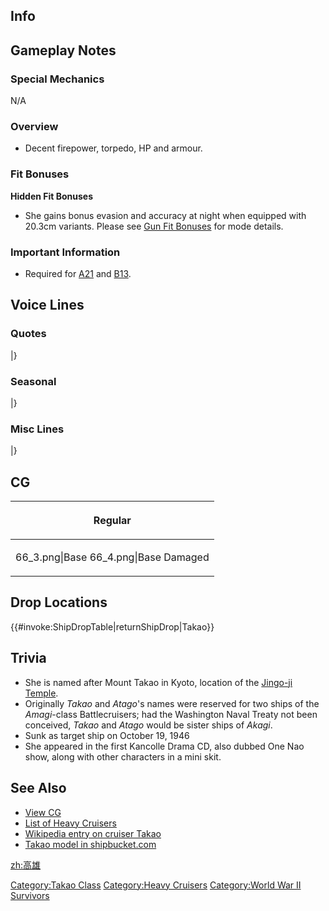 ==Info==
{{KanmusuInfo|ID=059}}
{{KanmusuInfo|ID=059a}}

==Gameplay Notes==
===Special Mechanics===
N/A

===Overview===
* Decent firepower, torpedo, HP and armour.

===Fit Bonuses===
{{:{{BASEPAGENAME}}/Equipment Bonuses}}
{{clear}}
'''Hidden Fit Bonuses'''
* She gains bonus evasion and accuracy at night when equipped with 20.3cm variants. Please see [[Gun Fit Bonuses]] for mode details.

===Important Information===
* Required for [[Quests#A21|A21]] and [[Quests#B13|B13]].

==Voice Lines==
===Quotes===
{{ShipquoteHeader}}
{{ShipquoteKai
|scenario = Introduction
|origin = こんにちは。高雄です。貴方のような素敵な提督で良かったわ。
|translation = Hello. I'm Takao. I'm glad to have a great admiral like you.
|audio = Takao-Introduction.ogg
}}
{{ShipquoteKai
|scenario = Library
|origin = 巡洋艦といえば、なんといっても、私、高雄型よね。
近藤中将麾下の第四戦隊に所属して、数々の海戦に参加しました。
激戦を戦い抜いて、最後はシンガポール防衛に努めたの。
|translation = When you talk about cruisers, you definitely need a mention of the Takao-class.
I participated in many battles as a member of the 4th Squardron under the command of Vice Admiral Kondou.
I fought fiercely till the end and ended up defending Singapore.<ref>After the [https://en.wikipedia.org/wiki/Battle_of_Leyte_Gulf Battle of Leyte Gulf], she was considered too damaged to save and was moored as a floating anti-air platform in Singapore.</ref>
|audio = Takao-Library.ogg
}}
{{ShipquoteKai
|scenario = Secretary 1
|origin = なんでもおっしゃってくださいね。
|translation = Please ask me anything.
|audio = Takao-Secretary_1.ogg
}}
{{ShipquoteKai
|scenario = Secretary 2
|origin = 気になる所ございますか？
|translation = Are you curious about something?
|audio = Takao-Secretary_2.ogg
}}
{{ShipquoteKai
|scenario = Secretary 3
|origin = えーとえーと、どうしたら良いでしょうか？
|translation = Uhhh, ummm, what should I do?
|audio = Takao-Secretary_3.ogg
}}
{{ShipquoteKai
|scenario = Secretary Idle
|origin = さあ～出撃の準備はこれでよしっと！それはそうど……愛宕はちゃんとやってるかしら……あれ、提督？ふふ、いいですよ～
|translation = Now, the sortie preparations are all done! Now that that's done... I wonder if Atago is doing her duties properly... Oh, Admiral? Fufu, it's fine~
|audio = Takao_Idle.ogg
}}
{{ShipquoteKai
|scenario = Secretary (Married)
|origin = 提督、高雄がついていますから…安心して。
|translation = Don't worry, Admiral... I'm here.
|audio = Takao-Wedding_Line.ogg
}}
{{ShipquoteKai
|scenario = Secretary (Married)
|kai = yes
|origin = 提督、どうされました？少し、お疲れでは？わかりました。この高雄の膝枕をお貸ししましょう！少しだけでいいので、お休みになって下さい。これも、司令官の大切なお勤めですよ？
|translation = What happened, Admiral? Are you a bit tired? Understood. I'll provide you with a lap pillow. Please just rest for a while. Resting is also an important duty you know?
|audio = Takao_Kai_SecWed.ogg
}}
{{ShipquoteKai
|scenario = Wedding
|origin = お褒めの言葉なんて…それよりもっとわかりやすい形で…勲章とかじゃなくって…
|translation = I'd like some praise... in a more direct way... Not in the form of a medal...
|audio = Takao-Wedding.ogg
}}
{{ShipquoteKai
|scenario = Wedding
|kai = yes
|origin = 提督。司令官の御役目、大変だと思います。もし少しお疲れなら、どうぞ、この高雄の胸でお休みになってくださいね？私達、いつでもお側に…いますから。ね？
|translation = Admiral. I think that the duties of a commander are heavy. If you get a bit tired, please take a rest on my chest alright? We'll alwasy be here at... your side. Alright?
|audio = Takao_Kai_Proposal.ogg
}}
{{ShipquoteKai
|scenario = Player's Score
|origin = なにか…お言付けが来ていますね。
|translation = Something like... a message has arrived.
|audio = Takao-Looking_At_Scores.ogg
}}
{{ShipquoteKai
|scenario = Joining the Fleet
|origin = 高雄、出撃いたします！
|translation = Takao, sortieing!
|audio = Takao-Joining_A_Fleet.ogg
}}
{{ShipquoteKai
|scenario = Equipment 1
|origin = 何かが私の中で開放されたような…素敵な気持ち…
|translation = It feels like something within me has awakened... It feels great...
|audio = Takao-Equipment_1.ogg
}}
{{ShipquoteKai
|scenario = Equipment 2
|origin = この力、提督のおかげですね。
|translation = This power is thanks to you, Admiral.
|audio = Takao-Equipment_2.ogg
}}
{{ShipquoteKai
|scenario = Equipment 3
|origin = やったわね！
|translation = Alright!
|audio = Takao-Equipment_3.ogg
}}
{{ShipquoteKai
|scenario = Equipment 3
|kai = yes
|origin = あら、バカね。
|translation = Oh, how silly.
|audio = Takao_Kai_Equipment3.ogg
}}
{{ShipquoteKai
|scenario = Supply
|origin = いただきます！また出られますね。
|translation = Thanks for the meal! I can head out again.
|audio = Takao_Kai_Resupply.ogg
}}
{{ShipquoteKai
|scenario = Docking (Minor Damage)
|origin = あの娘たちを、ここで見守りましょう！
|translation = I'll watch over those girls from over here!
|audio = Takao-Docking_Minor.ogg
}}
{{ShipquoteKai
|scenario = Docking (Major Damage)
|origin = 絶対安静なんて…まだやれるのに…。
|translation = I'm confined to my bed... Even though I can still fight...
|audio = Takao-Docking_Major.ogg
}}
{{ShipquoteKai
|scenario = Construction
|origin = 新しい仲間です。温かく迎えましょう！
|translation = It's a new comrade. Let's go welcome her warmly!
|audio = Takao-Construction.ogg
}}
{{ShipquoteKai
|scenario = Returning from Sortie
|origin = 作戦完了。艦隊が帰投します。
|translation = Operation complete. The fleet has returned to port.
|audio = Takao-Returning_From_Sortie.ogg
}}
{{ShipquoteKai
|scenario = Starting a Sortie
|origin = 私に続いてくださ～～い！
|translation = Please follow me~!
|audio = Takao-Starting_A_Sortie.ogg
}}
{{ShipquoteKai
|scenario = Starting a Battle
|origin = 砲雷撃戦、用意！
|translation = Prepare for combat!
|audio = Takao-Battle_Start.ogg
}}
{{ShipquoteKai
|scenario = Attack
|origin = 右舷の敵艦を叩いて！
|translation = Attack the enemy ships to starboard!
|audio = Takao-Attack.ogg
}}
{{ShipquoteKai
|scenario = Daytime Spotting/ Night Battle Attack
|origin = 馬鹿め…と言って差し上げますわ！
|translation = I say to you, 'Idiot'!<ref>A quote from Okita Juuzou from Space Battleship Yamato, inspired by a combination of a the Chief of Staff calling the captain of the Takao an idiot due to the sloppiness of the bridge and a quote from General Anthony McAuliffe in respose to a German request for surrender.</ref>
|audio = Takao-Night_Attack.ogg
}}
{{ShipquoteKai
|scenario = Night Battle
|origin = 大人しくなさい！！
|translation = Be quiet!!
|audio = Takao-Night_Battle.ogg
}}
{{ShipquoteKai
|scenario = MVP
|origin = 提督、私の活躍、見てくれましたか？
|translation = Did you see what I achieved, Admiral?
|audio = Takao-MVP.ogg
}}
{{ShipquoteKai
|scenario = Minor Damage 1
|origin = やあ！
|translation = Yaah!
|audio = Takao-Minor_Damage_1.ogg
}}
{{ShipquoteKai
|scenario = Minor Damage 2
|origin = はあああ——
|translation = Haaaaa~
|audio = Takao-Minor_Damage_2.ogg
}}
{{ShipquoteKai
|scenario = Major Damage
|origin = な、何よ…それで勝ったつもり！？
|translation = Wh-what... Did you think you've won with that!?
|audio = Takao-Major_Damage.ogg
}}
{{ShipquoteKai
|scenario = Sunk
|origin = 私、沈むのね…さようなら…提督…
|translation = So I'm sinking... Goodbye... Admiral...
|audio = Takao-Sunk.ogg
}}
|} <references/>

{{clear}}

===Seasonal===
{{SeasonalHeaderOld}}
{{SeasonalQuote
|scenario = [[Seasonal/Christmas_2015|Christmas 2015]]
|origin = メリークリスマス！提督、今日だけは司令官のお仕事を忘れてパーティーを楽しましょ！あ、愛宕、邪魔しないで！
|translation =	Merry Christmas! Just for today, forget about your work and enjoy the party, Admiral! D-don’t get in the way, Atago!
|audio = Takao_Christmas_2015_Sec1.ogg
|notes =
}}
{{SeasonalQuote
|scenario = [[Seasonal/End_of_Year_2015|End of Year 2015]]
|origin = 大掃除にとり関りましょう。鳥海、摩耶にも言っておいてね。愛宕は…あれ、いない？
|translation =	Let’s get started spring cleaning. I’ll go get Choukai and Maya. Atago is… Huh, she’s not here?
|audio = Takao_Year_End_2015_Sec1.ogg
|notes = 
}}
{{SeasonalQuote
|scenario = [[Seasonal/New_Year_2016|New Year 2016]]
|origin = 新年、あけましておめでとうございます。本年も高雄型重巡、第四戦隊を、どうぞよろしくお願いいたします。さあ初詣、いきましょう。
|translation =	Happy New Year. Please take care of the Takao-class CAs, and BatDiv4, again this year. Now, let’s go visit the shrine.
|audio = Takao_New_Years_Day_2016.ogg
|notes = 
}}
{{SeasonalQuote
|scenario = [[Seasonal/Setsubun_2016|Setsubun 2016]]
|origin = 愛宕、歳の数だけ、お豆食べるんですって。…えぇ、いらない？そう…。あぁ、妙高さん！…えぇ、鬼役ですか？やめた方が…えぇー…
|translation = They say you need to eat your age in beans, Atago. …Eh, you don’t want to? I see… Ah, Myoukou! …Eh, be the Oni? I’ll pass… Eeeeeh…
|audio = Takao_Setsubun_2016_Sec1.ogg
|notes = 
}}
{{SeasonalQuote
|scenario = [[Seasonal/Valentine%27s_Day_2016|Valentine’s Day 2016]]
|origin = よし、これで完成です！ふふ〜、あの人は喜んでくれるかしら？うふふ〜
|translation =	Alright, it’s all done! Fufu~, I wonder if that person will be happy. Ufufu~
|audio = Takao_Valentine_Sec1.ogg
|notes = Secretary 1
}}
{{SeasonalQuote
|scenario = [[Seasonal/Valentine%27s_Day_2016|Valentine’s Day 2016]]
|origin = あ、あのー！こちらを…よっかたら、召し上がってください！あぁ、はい…高雄の…手作りです。
|translation =	Uh-ummm! Please… have some of this if you’d like! Ah, yes… I… made them by hand.
|audio = Takao_Valentine_Sec2.ogg
|notes = Secretary 2
}}
{{SeasonalQuote
|scenario = [[Seasonal/White_Day_2016|White Day 2016]]
|origin = えぇ、これを…私に？お返しに？…ありがとうございます。嬉しいです。…あぁ…やだ、涙が…
|translation =	Eh, is this… for me? A return gift? …Thank you very much. I’m happy. …Ah… oh no, my tears are…
|audio = Takao_White_Day_2016.ogg
|notes = 
}}
{{SeasonalQuote
|scenario = [[Seasonal/Coming_of_Spring_2016|Spring 2016]]
|origin = 気持ちのよい季節になりましたね。四戦隊でお花見もいいですね。鳥海と、お弁当を作りますね。何がお好きですか？楽しくなりそう！
|translation =	A pleasant season has come. It would be nice for the 4th Squadron to go cherry blossom vewing. I’ll go make a lunch box with Choukai. What would you like? This will be fun!
|audio = Takao_Spring_2016_Sec1.mp3
|notes = 
}}
{{SeasonalQuote
|scenario = [[Seasonal/Third_Anniversary|3rd Anniversary]]
|origin = なんか言うこと？私たち三種年なんですて？おめでとございます。私も嬉しいです。
|translation =	What did you say? It’s our 3rd Anniversary? Congratulations. I’m happy.
|audio = Takao_3rd_Anniversary_Sec1.mp3
|notes = 
}}
{{SeasonalQuote
|scenario = [[Seasonal/Rainy_Season_2016|Rainy Season 2016]]
|origin = 最近、雨が多いですね…。まさに梅雨、っと言って差し上げますわ！あぁ、ご、ごめんなさい…。
|translation =	It’s been raining a lot recently… It’s definitely the rainy season I say! …Ah, I-I’m sorry…
|audio = Takao_Rainy_Season_2016_Sec1.mp3
|notes = 
}}
{{SeasonalQuote
|scenario = [[Seasonal/Early_Summer_2016|Early Summer 2016]]
|origin = うぅ…ぅぅ…もうすぐ、夏がくるのね。えぇ、そうね、少しダイエットしようかしら…うぅ…ぅぅ…
|translation =	*fidget*…*fidget*… It’s almost summer again. Eh, yes, maybe I should go on a little diet… *fidget*…*fidget*…
|audio = Takao_Early_Summer_Sec1_2016.ogg
|notes = 
}}
{{SeasonalQuote
|scenario = [[Seasonal/Summer_2016|Midsummer 2016]]
|origin = 愛宕、何その格好？！夏だからってちゃんとしないと。ほら、提督だってちゃんと司令官らしく…らしく…あ、あの、提督？
|translation =	Why do you look like that, Atago!? You need to dress properly even though it’s summer. Look, even the commander still has his bearing… his bearing… Uh-umm, Admiral?
|audio = Takao_Sec1_Midsummer_2016.ogg
|notes = 
}}
{{SeasonalQuote
|scenario = [[Seasonal/Autumn_2016|Autumn 2016]]
|origin = 秋…秋は四戦隊にとって、油断出来ない季節。みんな、油断しないで！特に、食欲の秋は…。
|translation =	Autumn… is a season where the 4th Squadron can’t afford to let their guard down. Don’t be careless, everyone! Especially with the autumn appetite…
|audio = Takao_Autumn_2016_Sec1.mp3
|notes = 
}}
{{SeasonalQuote
|scenario = [[Seasonal/Saury_2016|Saury Festival 2016]]
|origin = さぁ、愛宕、私達の漁場守るはよ！四戦隊、出撃！秋刀魚漁支援作戦を実施します！
|translation =	Come on, it’s time for us to protect our fishing grounds, Atago! 4th Squadron, sortie! Commence the Saury Fishing Support Operation!
|audio = Takao_Sec1_Saury_2016.mp3
|notes = 
}}
{{SeasonalQuote
|scenario = [[Seasonal/Fourth_Anniversary|4th Anniversary]]
|origin = なんということ、私達、四周年なんですって！おめでとうございます！ありがとうございます！私も嬉しいです！
|translation =	Oh wow, it’s our 4th Anniversary! Congratulations! Thank you very much! I’m happy too!
|audio = Takao_4th_Anniversary_Sec1_2017.mp3
|notes = 
}}
{{SeasonalQuote
|scenario = [[Seasonal/Fifth_Anniversary|5th Anniversary]]
|origin = なんということ、私たち、五周年なんでって？おめでとうございます。私も嬉しいです。
|translation =	Goodness, it’s our 5th Anniversary? Congratulations. I’m happy too.
|audio = Takao_5th_Anniversary_Sec1.mp3
|notes = 
}}
{{SeasonalQuote
|scenario = [[Seasonal/Sixth_Anniversary|6th Anniversary]]
|origin = あぁ、なんっということ！私達六周年なんですって。おめでとうございます。提督、私も嬉しいです。
|translation =	Aaah, oh my goodness! It's our 6th Anniversary. Congratulations. Admiral, I'm happy too.
|audio = Takao_6th_Anniversary_Sec2.mp3
|notes = Secretary 2
}}
{{SeasonalQuote
|scenario = [[Seasonal/Seventh_Anniversary|7th Anniversary 2020]]
|origin = なんっと…言うことかしら！私たち、ついに七周年なんですって！本当に、おめでとうございます…提督！私も嬉しです。
|translation =	What... a wonderful day! It's finally our 7th Anniversary! Congratulations... Admiral! I'm happy too.
|audio = Takao_7th_Anniversary_Secretary_2.mp3
|notes = Secretary 2
}}
|}<references/>

{{clear}}

===Misc Lines===
{{SeasonalHeaderOld}}
{{SeasonalQuote
|scenario = [[Seasonal/Final_Battle|Eve of the Final Battle 2018]]
|origin = 艦隊が泊地に集結中ね。いよいよ、作戦発動。
|translation =	The fleet is gathering in the harbour. It’s finally time to begin the operation.
|audio = Takao_Kantai_Kessen_2018_Sec3.mp3
|notes = Secretary 3
}}
{{SeasonalQuote
|scenario = [[Seasonal/Final_Battle|Final Battle 2018]]
|origin = 愛宕、対潜警戒も厳として！必ず来るわ。
|translation =	Be on high ASW alert, Atago! They’ll definitely be coming.
|audio = Takao_Kantai_Kessen_2018_Sec2.mp3
|notes = Secretary 2
}}
{{SeasonalQuote
|scenario = [[Seasonal/Final_Battle|Final Battle 2018]]
|origin = 第四戦隊、必ず戦場で輝いて見せる！はぁ、必ず!!
|translation =	Cruiser Division 4 will deifinitely show you how we shine on the battlefield! *deep breath* We will!!
|audio = Takao_Kantai_Kessen_2018_JoinFleet.mp3
|notes = Joining the Fleet
}}
{{SeasonalQuote
|scenario = [[Winter_2018_Event|Final Battle 2018]]
|origin = 摩耶ったら、生意気ね。第四戦隊、推参！って！
|translation =	Oh Maya, you’re being cheeky. CruDiv4, arriving on station! Fire!
|audio = Takao-FriendFleet.mp3
|notes = Friend Fleet line
}}
{{SeasonalQuote
|scenario = [[Seasonal/Final_Battle|Homecoming 2018]]
|origin = 愛宕、良かった。提督、捷一号作戦、全作戦完了！我が第一遊撃部隊は、敵艦隊の撃滅に成功せり！
|translation =	Thank goodness, Atago. All objectives for Operation Sho-1 have been achieved, Admiral! Our 1st Striking Force has succeeded in crushing the enemy fleet!
|audio = Takao_Homecoming_2018_Sec1.mp3
|notes = 
}}
{{SeasonalQuote
|scenario = [[Seasonal/Final_Battle|Homecoming 2018]]
|origin = 提督、ありがとう。
|translation =	Thank you, Admiral.
|audio = Takao&Atago_Homecoming_2018_Sec3.mp3
|notes = Secretary 3. Shared with [[Atago]].
}}
|}<references/>

{{clear}}

==CG==
{| class="mw-collapsible mw-collapsed wikitable" style="width: 100%;"
!Regular
|-
|<gallery>
66_3.png|Base
66_4.png|Base Damaged
</gallery>
|}

==Drop Locations==
{{#invoke:ShipDropTable|returnShipDrop|Takao}}

==Trivia==
*She is named after Mount Takao in Kyoto, location of the [https://en.wikipedia.org/wiki/Jingo-ji Jingo-ji Temple].
*Originally ''Takao'' and ''Atago'''s names were reserved for two ships of the ''Amagi''-class Battlecruisers; had the Washington Naval Treaty not been conceived, ''Takao'' and ''Atago'' would be sister ships of ''Akagi''.
*Sunk as target ship on October 19, 1946
*She appeared in the first Kancolle Drama CD, also dubbed One Nao show, along with other characters in a mini skit.

==See Also==
*[[{{PAGENAME}}/Gallery|View {{PAGENAME}} CG]]
*[[EliteCA|List of Heavy Cruisers]]
*[[wikipedia:Japanese_cruiser_Takao_(1930)|Wikipedia entry on cruiser Takao]]
* [http://shipbucket.com/forums/viewtopic.php?f=12&t=3680 Takao model in shipbucket.com]
{{shiplist}}
[[Category:Takao Class]]
[[Category:Heavy Cruisers]]
[[Category:World War II Survivors]]
[[zh:高雄]]